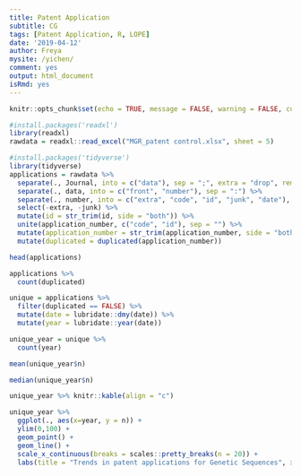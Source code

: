 ```yaml
---
title: Patent Application
subtitle: CG
tags: [Patent Application, R, LOPE]
date: '2019-04-12'
author: Freya
mysite: /yichen/
comment: yes
output: html_document
isRmd: yes
---
```




```r
knitr::opts_chunk$set(echo = TRUE, message = FALSE, warning = FALSE, comment = "#>")
```


```r
#install.packages('readxl')
library(readxl)
rawdata = readxl::read_excel("MGR_patent control.xlsx", sheet = 5)
```


```r
#install.packages('tidyverse')
library(tidyverse)
applications = rawdata %>%
  separate(., Journal, into = c("data"), sep = ";", extra = "drop", remove = FALSE) %>% 
  separate(., data, into = c("front", "number"), sep = ":") %>% 
  separate(., number, into = c("extra", "code", "id", "junk", "date"), sep = " ") %>% 
  select(-extra, -junk) %>% 
  mutate(id = str_trim(id, side = "both")) %>% 
  unite(application_number, c("code", "id"), sep = "") %>% 
  mutate(application_number = str_trim(application_number, side = "both")) %>% 
  mutate(duplicated = duplicated(application_number))
```

```r
head(applications)
```

```r
applications %>%
  count(duplicated)
```

```r
unique = applications %>% 
  filter(duplicated == FALSE) %>% 
  mutate(date = lubridate::dmy(date)) %>% 
  mutate(year = lubridate::year(date))
```

```r
unique_year = unique %>% 
  count(year)

mean(unique_year$n)
```

```r
median(unique_year$n)
```

```r
unique_year %>% knitr::kable(align = "c")
```

```r
unique_year %>%
  ggplot(., aes(x=year, y = n)) +
  ylim(0,100) +
  geom_point() +
  geom_line() +
  scale_x_continuous(breaks = scales::pretty_breaks(n = 20)) +
  labs(title = "Trends in patent applications for Genetic Sequences", x = "application year", y = "applications")
```

